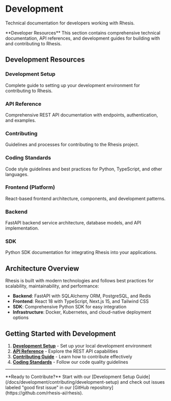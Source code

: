 # Development

Technical documentation for developers working with Rhesis.

<Callout type="default">
  **Developer Resources**
  This section contains comprehensive technical documentation, API references, and development guides for building with and contributing to Rhesis.
</Callout>

## Development Resources

<div className="grid grid-cols-1 md:grid-cols-2 lg:grid-cols-3 gap-4">
  <div>
    <h3>Development Setup</h3>
    <p>Complete guide to setting up your development environment for contributing to Rhesis.</p>
  </div>
  <div>
    <h3>API Reference</h3>
    <p>Comprehensive REST API documentation with endpoints, authentication, and examples.</p>
  </div>
  <div>
    <h3>Contributing</h3>
    <p>Guidelines and processes for contributing to the Rhesis project.</p>
  </div>
  <div>
    <h3>Coding Standards</h3>
    <p>Code style guidelines and best practices for Python, TypeScript, and other languages.</p>
  </div>
  <div>
    <h3>Frontend (Platform)</h3>
    <p>React-based frontend architecture, components, and development patterns.</p>
  </div>
  <div>
    <h3>Backend</h3>
    <p>FastAPI backend service architecture, database models, and API implementation.</p>
  </div>
  <div>
    <h3>SDK</h3>
    <p>Python SDK documentation for integrating Rhesis into your applications.</p>
  </div>
</div>

## Architecture Overview

Rhesis is built with modern technologies and follows best practices for scalability, maintainability, and performance:

- **Backend**: FastAPI with SQLAlchemy ORM, PostgreSQL, and Redis
- **Frontend**: React 18 with TypeScript, Next.js 15, and Tailwind CSS
- **SDK**: Comprehensive Python SDK for easy integration
- **Infrastructure**: Docker, Kubernetes, and cloud-native deployment options

## Getting Started with Development

1. **[Development Setup](/docs/development/contributing/development-setup)** - Set up your local development environment
2. **[API Reference](/docs/development/api-reference)** - Explore the REST API capabilities
3. **[Contributing Guide](/docs/development/contributing)** - Learn how to contribute effectively
4. **[Coding Standards](/docs/development/contributing/coding-standards)** - Follow our code quality guidelines

---

<Callout type="default">
  **Ready to Contribute?**
  Start with our [Development Setup Guide](/docs/development/contributing/development-setup) and check out issues labeled "good first issue" in our [GitHub repository](https://github.com/rhesis-ai/rhesis).
</Callout>
